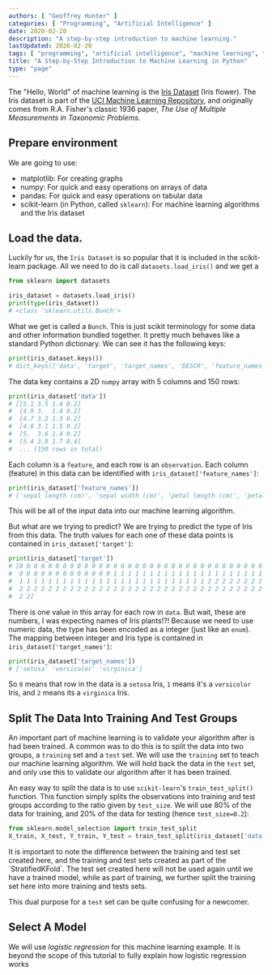 ```yaml
---
authors: [ "Geoffrey Hunter" ]
categories: [ "Programming", "Artificial Intelligence" ]
date: 2020-02-20
description: "A step-by-step introduction to machine learning."
lastUpdated: 2020-02-20
tags: [ "programming", "artificial intelligence", "machine learning", "tutorial", "Python" ]
title: "A Step-by-Step Introduction to Machine Learning in Python"
type: "page"
---
```



The "Hello, World" of machine learning is the [Iris Dataset](http://archive.ics.uci.edu/ml/datasets/Iris) (Iris flower). The Iris dataset is part of the [UCI Machine Learning Repository](http://archive.ics.uci.edu/ml/index.php), and originally comes from R.A. Fisher's classic 1936 paper, _The Use of Multiple Measurements in Taxonomic Problems_.

## Prepare environment

We are going to use:

* matplotlib: For creating graphs
* numpy: For quick and easy operations on arrays of data
* pandas: For quick and easy operations on tabular data
* scikit-learn (in Python, called `sklearn`): For machine learning algorithms and the Iris dataset

## Load the data.

Luckily for us, the `Iris Dataset` is so popular that it is included in the scikit-learn package. All we need to do is call `datasets.load_iris()` and we get a 

```python
from sklearn import datasets

iris_dataset = datasets.load_iris()
print(type(iris_dataset))
# <class 'sklearn.utils.Bunch'>
```

What we get is called a `Bunch`. This is just scikit terminology for some data and other information bundled together. It pretty much behaves like a standard Python dictionary. We can see it has the following keys:

```python
print(iris_dataset.keys())
# dict_keys(['data', 'target', 'target_names', 'DESCR', 'feature_names'])
```

The data key contains a 2D `numpy` array with 5 columns and 150 rows:

```python
print(iris_dataset['data'])
# [[5.1 3.5 1.4 0.2]
#  [4.9 3.  1.4 0.2]
#  [4.7 3.2 1.3 0.2]
#  [4.6 3.1 1.5 0.2]
#  [5.  3.6 1.4 0.2]
#  [5.4 3.9 1.7 0.4]
#  ... (150 rows in total)
```

Each column is a `feature`, and each row is an `observation`. Each column (feature) in this data can be identified with `iris_dataset['feature_names']`:

```python
print(iris_dataset['feature_names'])
# ['sepal length (cm)', 'sepal width (cm)', 'petal length (cm)', 'petal width (cm)']
```

This will be all of the input data into our machine learning algorithm.

But what are we trying to predict? We are trying to predict the type of Iris from this data. The truth values for each one of these data points is contained in `iris_dataset['target']`:

```python
print(iris_dataset['target'])
# [0 0 0 0 0 0 0 0 0 0 0 0 0 0 0 0 0 0 0 0 0 0 0 0 0 0 0 0 0 0 0 0 0 0 0 0 0
#  0 0 0 0 0 0 0 0 0 0 0 0 0 1 1 1 1 1 1 1 1 1 1 1 1 1 1 1 1 1 1 1 1 1 1 1 1
#  1 1 1 1 1 1 1 1 1 1 1 1 1 1 1 1 1 1 1 1 1 1 1 1 1 1 2 2 2 2 2 2 2 2 2 2 2
#  2 2 2 2 2 2 2 2 2 2 2 2 2 2 2 2 2 2 2 2 2 2 2 2 2 2 2 2 2 2 2 2 2 2 2 2 2
#  2 2]
```

There is one value in this array for each row in `data`. But wait, these are numbers, I was expecting names of Iris plants!?! Because we need to use numeric data, the type has been encoded as a integer (just like an `enum`). The mapping between integer and Iris type is contained in `iris_dataset['target_names']`:

```python
print(iris_dataset['target_names'])
# ['setosa' 'versicolor' 'virginica']
```

So `0` means that row in the data is a `setosa` Iris, `1` means it's a `versicolor` Iris, and `2` means its a `virginica` Iris.

## Split The Data Into Training And Test Groups

An important part of machine learning is to validate your algorithm after is had been trained. A common was to do this is to split the data into two groups, a `training` set and a `test` set. We will use the `training` set to teach our machine learning algorithm. We will hold back the data in the `test` set, and only use this to validate our algorithm after it has been trained.

An easy way to split the data is to use `scikit-learn`'s `train_test_split()` function. This function simply splits the observations into training and test groups according to the ratio given by `test_size`. We will use 80% of the data for training, and 20% of the data for testing (hence `test_size=0.2`):

```python
from sklearn.model_selection import train_test_split
X_train, X_test, Y_train, Y_test = train_test_split(iris_dataset['data'], iris_dataset['target'], test_size=0.2)
```

<Aside type="note">
It is important to note the difference between the training and test set created here, and the training and test sets created as part of the `StratifiedKFold`. The test set created here will not be used again until we have a trained model, while as part of training, we further split the training set here into more training and tests sets.

This dual purpose for a `test` set can be quite confusing for a newcomer.
</Aside>


## Select A Model

We will use _logistic regression_ for this machine learning example. It is beyond the scope of this tutorial to fully explain how logistic regression works